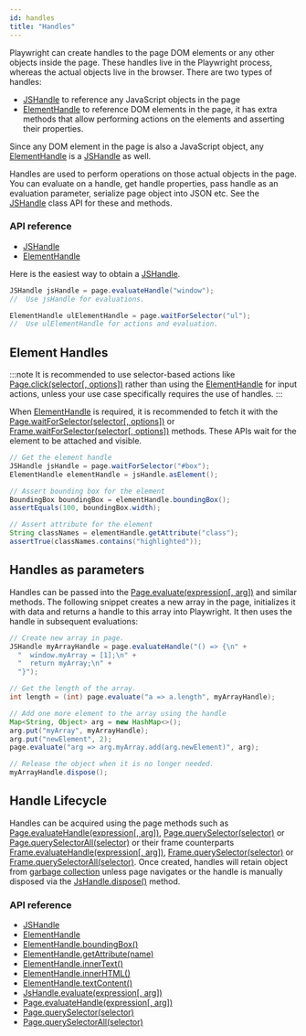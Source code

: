 ```yaml
---
id: handles
title: "Handles"
---
```


Playwright can create handles to the page DOM elements or any other objects inside the page. These handles live in the Playwright process, whereas the actual objects live in the browser. There are two types of handles:
- [JSHandle] to reference any JavaScript objects in the page
- [ElementHandle] to reference DOM elements in the page, it has extra methods that allow performing actions on the elements and asserting their properties.

Since any DOM element in the page is also a JavaScript object, any [ElementHandle] is a [JSHandle] as well.

Handles are used to perform operations on those actual objects in the page. You can evaluate on a handle, get handle properties, pass handle as an evaluation parameter, serialize page object into JSON etc. See the [JSHandle] class API for these and methods.

### API reference
- [JSHandle]
- [ElementHandle]

Here is the easiest way to obtain a [JSHandle].

```java
JSHandle jsHandle = page.evaluateHandle("window");
//  Use jsHandle for evaluations.
```

```java
ElementHandle ulElementHandle = page.waitForSelector("ul");
//  Use ulElementHandle for actions and evaluation.
```

## Element Handles

:::note
It is recommended to use selector-based actions like [Page.click(selector[, options])](./api/class-page.mdx#pageclickselector-options) rather than using the [ElementHandle] for input actions, unless your use case specifically requires the use of handles.
:::

When [ElementHandle] is required, it is recommended to fetch it with the [Page.waitForSelector(selector[, options])](./api/class-page.mdx#pagewaitforselectorselector-options) or [Frame.waitForSelector(selector[, options])](./api/class-frame.mdx#framewaitforselectorselector-options) methods. These APIs wait for the element to be attached and visible.

```java
// Get the element handle
JSHandle jsHandle = page.waitForSelector("#box");
ElementHandle elementHandle = jsHandle.asElement();

// Assert bounding box for the element
BoundingBox boundingBox = elementHandle.boundingBox();
assertEquals(100, boundingBox.width);

// Assert attribute for the element
String classNames = elementHandle.getAttribute("class");
assertTrue(classNames.contains("highlighted"));
```

## Handles as parameters

Handles can be passed into the [Page.evaluate(expression[, arg])](./api/class-page.mdx#pageevaluateexpression-arg) and similar methods. The following snippet creates a new array in the page, initializes it with data and returns a handle to this array into Playwright. It then uses the handle in subsequent evaluations:

```java
// Create new array in page.
JSHandle myArrayHandle = page.evaluateHandle("() => {\n" +
  "  window.myArray = [1];\n" +
  "  return myArray;\n" +
  "}");

// Get the length of the array.
int length = (int) page.evaluate("a => a.length", myArrayHandle);

// Add one more element to the array using the handle
Map<String, Object> arg = new HashMap<>();
arg.put("myArray", myArrayHandle);
arg.put("newElement", 2);
page.evaluate("arg => arg.myArray.add(arg.newElement)", arg);

// Release the object when it is no longer needed.
myArrayHandle.dispose();
```

## Handle Lifecycle

Handles can be acquired using the page methods such as [Page.evaluateHandle(expression[, arg])](./api/class-page.mdx#pageevaluatehandleexpression-arg), [Page.querySelector(selector)](./api/class-page.mdx#pagequeryselectorselector) or [Page.querySelectorAll(selector)](./api/class-page.mdx#pagequeryselectorallselector) or their frame counterparts [Frame.evaluateHandle(expression[, arg])](./api/class-frame.mdx#frameevaluatehandleexpression-arg), [Frame.querySelector(selector)](./api/class-frame.mdx#framequeryselectorselector) or [Frame.querySelectorAll(selector)](./api/class-frame.mdx#framequeryselectorallselector). Once created, handles will retain object from [garbage collection](https://developer.mozilla.org/en-US/docs/Web/JavaScript/Memory_Management) unless page navigates or the handle is manually disposed via the [JsHandle.dispose()](./api/class-jshandle.mdx#jshandledispose) method.

### API reference
- [JSHandle]
- [ElementHandle]
- [ElementHandle.boundingBox()](./api/class-elementhandle.mdx#elementhandleboundingbox)
- [ElementHandle.getAttribute(name)](./api/class-elementhandle.mdx#elementhandlegetattributename)
- [ElementHandle.innerText()](./api/class-elementhandle.mdx#elementhandleinnertext)
- [ElementHandle.innerHTML()](./api/class-elementhandle.mdx#elementhandleinnerhtml)
- [ElementHandle.textContent()](./api/class-elementhandle.mdx#elementhandletextcontent)
- [JsHandle.evaluate(expression[, arg])](./api/class-jshandle.mdx#jshandleevaluateexpression-arg)
- [Page.evaluateHandle(expression[, arg])](./api/class-page.mdx#pageevaluatehandleexpression-arg)
- [Page.querySelector(selector)](./api/class-page.mdx#pagequeryselectorselector)
- [Page.querySelectorAll(selector)](./api/class-page.mdx#pagequeryselectorallselector)

[Browser]: ./api/class-browser.mdx "Browser"
[BrowserContext]: ./api/class-browsercontext.mdx "BrowserContext"
[BrowserType]: ./api/class-browsertype.mdx "BrowserType"
[ConsoleMessage]: ./api/class-consolemessage.mdx "ConsoleMessage"
[Dialog]: ./api/class-dialog.mdx "Dialog"
[Download]: ./api/class-download.mdx "Download"
[ElementHandle]: ./api/class-elementhandle.mdx "ElementHandle"
[FileChooser]: ./api/class-filechooser.mdx "FileChooser"
[Frame]: ./api/class-frame.mdx "Frame"
[JSHandle]: ./api/class-jshandle.mdx "JSHandle"
[Keyboard]: ./api/class-keyboard.mdx "Keyboard"
[Mouse]: ./api/class-mouse.mdx "Mouse"
[Page]: ./api/class-page.mdx "Page"
[Playwright]: ./api/class-playwright.mdx "Playwright"
[PlaywrightException]: ./api/class-playwrightexception.mdx "PlaywrightException"
[Request]: ./api/class-request.mdx "Request"
[Response]: ./api/class-response.mdx "Response"
[Route]: ./api/class-route.mdx "Route"
[Selectors]: ./api/class-selectors.mdx "Selectors"
[TimeoutError]: ./api/class-timeouterror.mdx "TimeoutError"
[Touchscreen]: ./api/class-touchscreen.mdx "Touchscreen"
[Tracing]: ./api/class-tracing.mdx "Tracing"
[Video]: ./api/class-video.mdx "Video"
[WebSocket]: ./api/class-websocket.mdx "WebSocket"
[WebSocketFrame]: ./api/class-websocketframe.mdx "WebSocketFrame"
[Worker]: ./api/class-worker.mdx "Worker"
[Element]: https://developer.mozilla.org/en-US/docs/Web/API/element "Element"
[EvaluationArgument]: ./core-concepts.mdx#evaluation-argument "EvaluationArgument"
[Promise]: https://developer.mozilla.org/en-US/docs/Web/JavaScript/Reference/Global_Objects/Promise "Promise"
[iterator]: https://developer.mozilla.org/en-US/docs/Web/JavaScript/Reference/Iteration_protocols "Iterator"
[origin]: https://developer.mozilla.org/en-US/docs/Glossary/Origin "Origin"
[selector]: https://developer.mozilla.org/en-US/docs/Web/CSS/CSS_Selectors "selector"
[Serializable]: https://developer.mozilla.org/en-US/docs/Web/JavaScript/Reference/Global_Objects/JSON/stringify#Description "Serializable"
[UIEvent.detail]: https://developer.mozilla.org/en-US/docs/Web/API/UIEvent/detail "UIEvent.detail"
[UnixTime]: https://en.wikipedia.org/wiki/Unix_time "Unix Time"
[xpath]: https://developer.mozilla.org/en-US/docs/Web/XPath "xpath"

[boolean]: https://docs.oracle.com/javase/tutorial/java/nutsandbolts/datatypes.html "boolean"
[byte&#91;&#93;]: https://docs.oracle.com/javase/tutorial/java/nutsandbolts/datatypes.html "byte[]"
[Consumer]: https://docs.oracle.com/javase/8/docs/api/java/util/function/Consumer.html "Consumer"
[double]: https://docs.oracle.com/javase/tutorial/java/nutsandbolts/datatypes.html "double"
[InputStream]: https://docs.oracle.com/javase/8/docs/api/java/io/InputStream.html "InputStream"
[int]: https://docs.oracle.com/javase/tutorial/java/nutsandbolts/datatypes.html "int"
[List]: https://docs.oracle.com/javase/8/docs/api/java/util/List.html "List"
[Map]: https://docs.oracle.com/javase/8/docs/api/java/util/Map.html "Map"
[null]: https://docs.oracle.com/javase/specs/jls/se8/html/jls-3.html#jls-3.10.7 "null"
[Object]: https://docs.oracle.com/javase/8/docs/api/java/lang/Object.html "Object"
[Path]: https://docs.oracle.com/javase/8/docs/api/java/nio/file/Path.html "Path"
[Pattern]: https://docs.oracle.com/javase/8/docs/api/java/util/regex/Pattern.html "Pattern"
[Predicate]: https://docs.oracle.com/javase/8/docs/api/java/util/function/Predicate.html "Predicate"
[void]: https://docs.oracle.com/javase/tutorial/java/javaOO/methods.html "void"
[Runnable]: https://docs.oracle.com/javase/8/docs/api/java/lang/Runnable.html "Runnable"
[RuntimeException]: https://docs.oracle.com/javase/8/docs/api/java/lang/RuntimeException.html "RuntimeException"
[String]: https://docs.oracle.com/javase/8/docs/api/java/lang/String.html "String"

[all available image tags]: https://mcr.microsoft.com/v2/playwright/java/tags/list "all available image tags"
[Docker Hub]: https://hub.docker.com/_/microsoft-playwright-java "Docker Hub"
[Dockerfile.focal]: https://github.com/microsoft/playwright-java/blob/master/Dockerfile.focal "Dockerfile.focal"